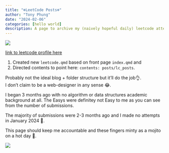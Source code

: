 ```yaml
---
title: "❄️LeetCode Posts❄️"
author: "Tony Phung"
date: "2024-02-06"
categories: [hello world]
description: A page to archive my (naively hopeful daily) leetcode attempts.
---
```


![](leetcode_coming.jpg)

[link to leetcode profile here](https://leetcode.com/tonyjustdevs/)

1. Created new `leetcode.qmd` based on front page `index.qmd` and  
2. Directed contents to point here: `contents: posts/lc_posts`.

Probably not the ideal blog + folder structure but it'll do the job👌.  
I don't claim to be a web-designer in any sense 😂. 

I began 3 months ago with no algorithm or data structures academic background at all. The Easys were definitey not Easy to me as you can see from the number of submissions.

The majority of submissions were 2-3 months ago and I made no attempts in January 2024 👏.

This page should keep me accountable and these fingers minty as a mojito on a hot day 🍹.

![](leet_summary.jpg)